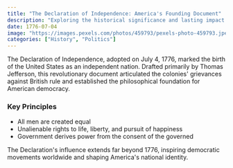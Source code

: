 ```yaml
---
title: "The Declaration of Independence: America's Founding Document"
description: "Exploring the historical significance and lasting impact of America's founding document"
date: 1776-07-04
image: "https://images.pexels.com/photos/459793/pexels-photo-459793.jpeg"
categories: ["History", "Politics"]
---
```


The Declaration of Independence, adopted on July 4, 1776, marked the birth of the United States as an independent nation. Drafted primarily by Thomas Jefferson, this revolutionary document articulated the colonies' grievances against British rule and established the philosophical foundation for American democracy.

### Key Principles
- All men are created equal
- Unalienable rights to life, liberty, and pursuit of happiness
- Government derives power from the consent of the governed

The Declaration's influence extends far beyond 1776, inspiring democratic movements worldwide and shaping America's national identity.
